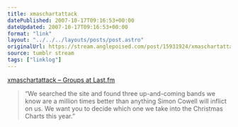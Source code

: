 ```yaml
---
title: xmaschartattack
datePublished: 2007-10-17T09:16:53+00:00
dateUpdated: 2007-10-17T09:16:53+00:00
format: "link"
layout: "../../../layouts/posts/post.astro"
originalUrl: https://stream.anglepoised.com/post/15931924/xmaschartattack-groups-at-lastfm
source: tumblr stream
tags: ["linklog"]
---
```


[xmaschartattack – Groups at Last.fm][1]

> &ldquo;We searched the site and found three up-and-coming bands we know are a million times better than anything Simon Cowell will inflict on us. We want you to decide which one we take into the Christmas Charts this year.&rdquo;

[1]: http://www.last.fm/group/xmaschartattack/
